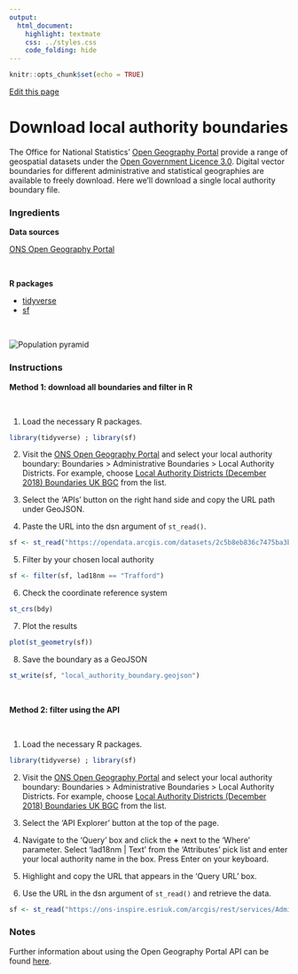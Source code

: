 ```yaml
---
output:
  html_document:
    highlight: textmate
    css: ../styles.css
    code_folding: hide
---
```


```r
knitr::opts_chunk$set(echo = TRUE)
```

<link rel="stylesheet" href="https://cdnjs.cloudflare.com/ajax/libs/font-awesome/4.7.0/css/font-awesome.min.css">

<a href="https://github.com/trafforddatalab/recipes/edit/master/gis/download_local_authority_boundaries.Rmd" class="btn btn-default"><i class="fa fa-edit"></i> Edit this page</a>

<h1>Download local authority boundaries</h1>

The Office for National Statistics' <a href="http://geoportal.statistics.gov.uk/" target="_blank">Open Geography Portal</a> provide a range of geospatial datasets under the <a href="https://www.nationalarchives.gov.uk/doc/open-government-licence/version/3" target="_blank">Open Government Licence 3.0</a>. Digital vector boundaries for different administrative and statistical geographies are  available to freely download. Here we'll download a single local authority boundary file.

<h3>Ingredients</h3>  
<div class = "row">
<div class = "col-md-4">
<strong>Data sources</strong>
<p><a href="https://geoportal.statistics.gov.uk/" target="_blank">ONS Open Geography Portal</a></p>
<br />
</div>

<div class = "col-md-4">
<strong>R packages</strong>
<ul>
<li><a href="https://cran.r-project.org/web/packages/tidyverse/index.html" target="_blank">tidyverse</a></li>
<li><a href="https://cran.r-project.org/web/packages/sf/index.html" target="_blank">sf</a></li>
</ul>
<br />
</div>
  
<div class = "col-md-4">
<img src="img/download_local_authority_boundaries.png" alt="Population pyramid">
</div>
</div>

### Instructions

<div class = "titlebar">
<b>Method 1: download all boundaries and filter in R</b>
</div>
<br />

1. Load the necessary R packages.
```r
library(tidyverse) ; library(sf)
```

2. Visit the <a href="https://geoportal.statistics.gov.uk/" target="_blank">ONS Open Geography Portal</a> and select your local authority boundary: Boundaries > Administrative Boundaries > Local Authority Districts. For example, choose <a href="https://geoportal.statistics.gov.uk/datasets/local-authority-districts-december-2018-boundaries-uk-bgc" target="_blank">Local Authority Districts (December 2018) Boundaries UK BGC</a> from the list.

3. Select the 'APIs' button on the right hand side and copy the URL path under GeoJSON.

4. Paste the URL into the dsn argument of `st_read()`.

```r
sf <- st_read("https://opendata.arcgis.com/datasets/2c5b8eb836c7475ba3b305106ac9dfc3_0.geojson")
```

5. Filter by your chosen local authority
```r
sf <- filter(sf, lad18nm == "Trafford")
```

6. Check the coordinate reference system
```r
st_crs(bdy)
```

7. Plot the results
```r
plot(st_geometry(sf))
```

8. Save the boundary as a GeoJSON
```r
st_write(sf, "local_authority_boundary.geojson")
```

<br />

<div class = "titlebar">
<b>Method 2: filter using the API</b>
</div>
<br />

1. Load the necessary R packages.
```r
library(tidyverse) ; library(sf)
```

2. Visit the <a href="https://geoportal.statistics.gov.uk/" target="_blank">ONS Open Geography Portal</a> and select your local authority boundary: Boundaries > Administrative Boundaries > Local Authority Districts. For example, choose <a href="https://geoportal.statistics.gov.uk/datasets/local-authority-districts-december-2018-boundaries-uk-bgc" target="_blank">Local Authority Districts (December 2018) Boundaries UK BGC</a> from the list.

3. Select the 'API Explorer' button at the top of the page.

4. Navigate to the 'Query' box and click the **+** next to the 'Where' parameter. Select 'lad18nm | Text' from the 'Attributes' pick list and enter your local authority name in the box. Press Enter on your keyboard.

5. Highlight and copy the URL that appears in the 'Query URL' box.

6. Use the URL in the dsn argument of `st_read()` and retrieve the data.

```r
sf <- st_read("https://ons-inspire.esriuk.com/arcgis/rest/services/Administrative_Boundaries/Local_Authority_Districts_December_2018_Boundaries_GB_BGC/MapServer/0/query?where=UPPER(lad18nm)%20like%20'%25TRAFFORD%25'&outFields=lad18nm,long,lat,lad18cd&outSR=4326&f=json")
```

### Notes
Further information about using the Open Geography Portal API can be found <a href="https://medium.com/@traffordDataLab/pushing-the-boundaries-with-the-open-geography-portal-api-4d70637bddc3" target="_blank">here</a>.
<br />